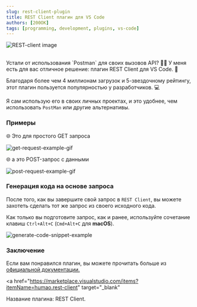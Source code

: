 ```yaml
---
slug: rest-client-plugin
title: REST Client плагин для VS Code
authors: [200OK]
tags: [programming, development, plugins, vs-code]
---
```



![REST-client image](./rest-client.jpg)

<br />
Устали от использования `Postman` для своих вызовов API? 🚫📮 У меня есть для вас
отличное решение: плагин REST Client для VS Code. 🚀

Благодаря более чем 4 миллионам загрузок и 5-звездочному рейтингу, этот плагин пользуется популярностью у разработчиков. 💻

Я сам использую его в своих личных проектах, и это удобнее, чем использовать `PostMan` или другие альтернативы.

<YaFloorAd />

### Примеры

🌐 Это для простого GET запроса

![get-request-example-gif](https://raw.githubusercontent.com/Huachao/vscode-restclient/master/images/response.gif)

🌐 а это POST-запрос с данными

![post-request-example-gif](https://raw.githubusercontent.com/Huachao/vscode-restclient/master/images/usage.gif)

### Генерация кода на основе запроса

После того, как вы завершите свой запрос в `REST Client`, вы можете захотеть сделать тот же запрос из своего исходного кода.

Как только вы подготовите запрос, как и ранее, используйте сочетание клавиш `Ctrl+Alt+C` (`Cmd+Alt+C` для **macOS**).

![generate-code-snippet-example](https://raw.githubusercontent.com/Huachao/vscode-restclient/master/images/code-snippet.gif)

### Заключение

Если вам понравился плагин, вы можете прочитать больше из <a href="https://marketplace.visualstudio.com/items?itemName=humao.rest-client" target="_blank">официальной документации.</a>

<a
  href="https://marketplace.visualstudio.com/items?itemName=humao.rest-client"
  target="_blank"
>
  Название плагина: REST Client.
</a>
